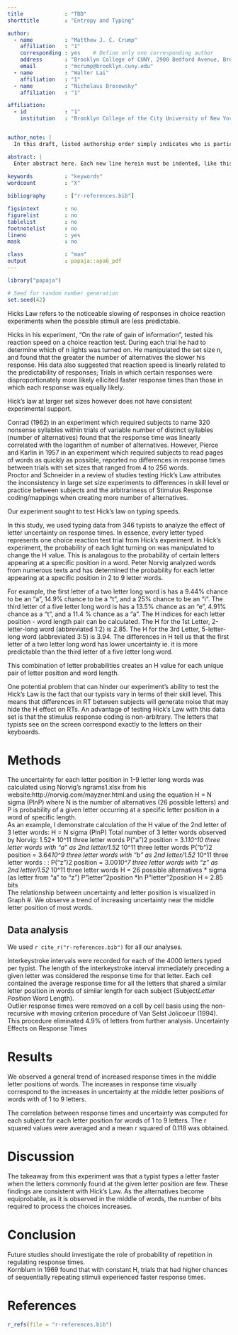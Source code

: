 ```yaml
---
title             : "TBD"
shorttitle        : "Entropy and Typing"

author: 
  - name          : "Matthew J. C. Crump"
    affiliation   : "1"
    corresponding : yes    # Define only one corresponding author
    address       : "Brooklyn College of CUNY, 2900 Bedford Avenue, Brooklyn, NY, 11210"
    email         : "mcrump@brooklyn.cuny.edu"
  - name          : "Walter Lai"
    affiliation   : "1"
  - name          : "Nicholaus Brosowsky"
    affiliation   : "1"

affiliation:
  - id            : "1"
    institution   : "Brooklyn College of the City University of New York"


author_note: |
  In this draft, listed authorship order simply indicates who is participating in the project

abstract: |
  Enter abstract here. Each new line herein must be indented, like this line.
  
keywords          : "keywords"
wordcount         : "X"

bibliography      : ["r-references.bib"]

figsintext        : no
figurelist        : no
tablelist         : no
footnotelist      : no
lineno            : yes
mask              : no

class             : "man"
output            : papaja::apa6_pdf
---
```


```r
library("papaja")
```

```r
# Seed for random number generation
set.seed(42)
```

Hicks Law refers to the noticeable slowing of responses in choice reaction experiments when the
possible stimuli are less predictable.  

Hicks in his experiment, "On the rate of gain of information", tested his reaction speed on a choice reaction test.  During each trial he had to determine which of n lights was turned on.  He manipulated the set size n, and found that the greater the number of alternatives the slower his response.  His data also suggested that reaction speed is linearly related to the predictability of responses; Trials in which certain responses were disproportionately more likely ellicited faster response times than those in which each response was equally likely.

Hick's law at larger set sizes however does not have consistent experimental support.  

Conrad (1962) in an experiment which required subjects to name 320 nonsense syllables within trials of variable number of distinct syllables (number of alternatives) found that the response time was linearly correlated with the logarithm of number of alternatives.  However, Pierce and Karlin in 1957 
in an experiment which required subjects to read pages of words as quickly as possible, reported no differences in response times between trials with set sizes that ranged from 4 to 256 words.  
Proctor and Schneider in a review of studies testing Hick's Law attributes the inconsistency in large set size experiments to differences in skill level or practice between subjects and the arbitrariness of Stimulus Response coding/mappings when creating more number of alternatives.

Our experiment sought to test Hick's law on typing speeds.  

In this study, we used typing data from 346 typists to analyze the effect of letter uncertainty on response times.  In essence, every letter typed represents one choice reaction test trial from Hick's experiment.  In Hick's experiment, the probability of each light turning on was manipulated to change the H value.  This is analagous to the probability of certain letters appearing at a specific position in a word. Peter Norvig analyzed words from numerous texts and has determined the probability for each letter appearing at a specific position in 2 to 9 letter words.

For example, the first letter of a two letter long word is has a 9.44% chance to be an "a", 14.9% chance to be a "t", and a 25% chance to be an "i".  The third letter of a five letter long word is has a 13.5% chance as an "e", 4.91% chance as a "t", and a 11.4 % chance as a "a".  The H indices for each letter position - word length pair can be calculated.  The H for the 1st Letter, 2-letter-long word (abbreviated 1:2) is 2.85.  The H for the 3rd Letter, 5-letter-long word (abbreviated 3:5) is 3.94.  The differences in H tell us that 
the first letter of a two letter long word has lower uncertainty ie. it is more predictable than the third letter of a five letter long word.  

This combination of letter probabilities creates an H value for each unique pair of letter position and word length.  

One potential problem that can hinder our experiment's ability to test the Hick's Law is the fact that our typists vary in terms of their skill level.  This means that differences in RT between subjects will generate noise that may hide the H effect on RTs.
An advantage of testing Hick's Law with this data set is that the stimulus response coding is non-arbitrary.  The letters that typists see on the screen correspond exactly to the letters on their keyboards. 

# Methods

The uncertainty for each letter position in 1-9 letter long words was calculated using Norvig's ngrams1.xlsx from his website:http://norvig.com/mayzner.html.and using the equation H = N sigma (PlnP)
where N is the number of alternatives (26 possible letters) and P is probability of a given letter occurring at a specific letter position in a word of specific length.  
As an example, I demonstrate calculation of the H value of the 2nd letter of 3 letter words:
H = N sigma (PlnP)
Total number of 3 letter words observed by Norvig: 1.52* 10^11 three letter words
P("a")2 position = 3.1*10^10 three letter words with "a" as 2nd letter/1.52* 10^11 three letter words
P("b")2 position = 3.64*10^9 three letter words with "b" as 2nd letter/1.52* 10^11 three letter words
:
:
P("z")2 position = 3.00*10^7 three letter words with "z" as 2nd letter/1.52* 10^11 three letter words
H = 26 possible alternatives * sigma (as letter from "a" to "z") P"letter"2position *ln P"letter"2position
H = 2.85 bits   
The relationship between uncertainty and letter position is visualized in Graph #.  We observe a 
trend of increasing uncertainty near the middle letter position of most words.  

## Data analysis
We used `r cite_r("r-references.bib")` for all our analyses.

Interkeystroke intervals were recorded for each of the 4000 letters typed per typist.  The length of the
interkeystroke interval immediately preceding a given letter was considered the response time for that letter.  Each cell contained the average response time for all the letters that shared a similar letter position in words of similar length for each subject (Subject*Letter Position * Word Length).    
Outlier response times were removed on a cell by cell basis using the non-recursive with moving criterion procedure of Van Selst Jolicoeur (1994).   This procedure eliminated 4.9% of letters from further analysis.
Uncertainty Effects on Response Times


# Results

We observed a general trend of increased response times in the middle letter positions of words.
The increases in response time visually correspond to the increases in uncertainty at the middle letter positions of words with of 1 to 9 letters. 

The correlation between response times and uncertainty was computed for each subject for each letter position for words of 1 to 9 letters.  The r squared values were averaged and a mean r squared of 0.118 was obtained.  

# Discussion


The takeaway from this experiment was that a typist types a letter faster when the letters commonly found at the given letter position are few.  These findings are consistent with Hick's Law.  As the alternatives become equiprobable, as it is observed in the middle of words, the number of bits required to process the choices increases.   

# Conclusion

Future studies should investigate the role of probability of repetition in regulating response times.  
Kornblum in 1969 found that with constant H, trials that had higher chances of sequentially repeating stimuli experienced faster response times.  


\newpage

# References
```r
r_refs(file = "r-references.bib")
```

\begingroup
\setlength{\parindent}{-0.5in}
\setlength{\leftskip}{0.5in}

<div id = "refs"></div>
\endgroup
